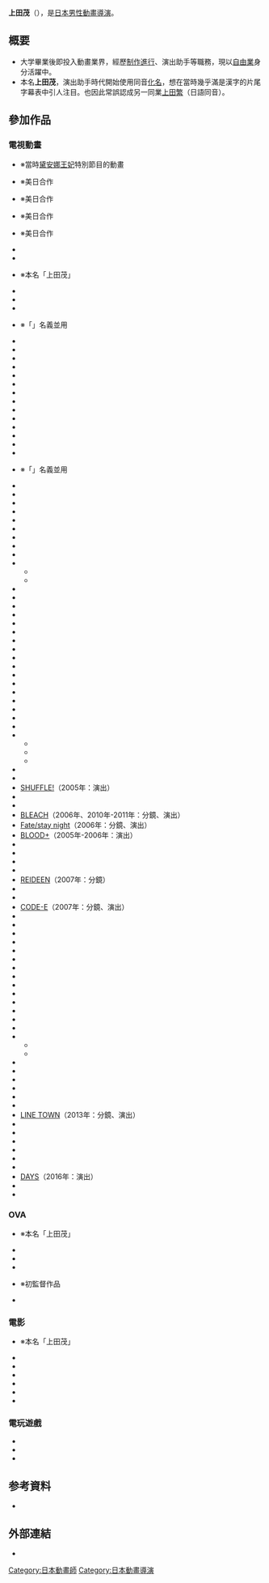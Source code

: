 {{Otheruses|subject=動畫演出家'''{{lang|ja|うえだしげる}}'''|上田繁|other=同業'''{{lang|ja|上田繁［うえだしげる］}}'''}}
{{noteTA|G1=Anime}}
{{Infobox ACG creator
|name=上田茂
|image_name=
|width=
|caption=
|job=動畫監督
|job2=
|romaji= Ueda Shigeru
|birthname=
|other_name={{lang|ja|上田しげる}}
|nickname=
|foreign_name={{lang|ja|上田 茂→うえだ しげる}}（日文同音）
|english_name=
|sex=男
|date of birth=
|place of birth=
|date of death=
|place of death=
|nationality={{JPN}}
|residence=
|height=
|weight=
|blood_type=
|spouse=
|relatives=
|doujin_circle = 
|subordinate=
|website=
|educate=
|past=
|work=
*《[[宇宙海盜大冒險|宇宙海盜大冒險]]》系列
*《[[神奇寶貝動畫版|神奇寶貝動畫版]]》系列
|award=
}}
'''上田茂'''（{{lang-ja|うえだ しげる}}{{bd}}），是[[日本|日本]][[男性|男性]][[動畫|動畫]][[導演|導演]]。

== 概要 ==
*大学畢業後即投入動畫業界，經歷[[製作|制作進行]]、演出助手等職務，現以[[自由業|自由業]]身分活躍中。
*本名'''上田茂'''，演出助手時代開始使用同音[[化名|化名]]'''{{lang|ja|うえだしげる}}'''，想在當時幾乎滿是漢字的片尾字幕表中引人注目。也因此常誤認成另一同業[[上田繁|上田繁]]（日語同音）。

== 參加作品 ==
=== 電視動畫 ===
* {{nihongo|[[奔向彩虹的另一方！少女黛安娜物語|奔向彩虹的另一方！少女黛安娜物語]]|虹のかなたへ！少女ダイアナ物語|1986年：制作進行}} ※當時[[黛安娜王妃|黛安娜王妃]]特別節目的動畫
* {{nihongo|[[霹靂貓|霹靂貓]]|ThunderCats|1986年：演出助手}} ※美日合作
* {{nihongo|[[銀鷹戰士|銀鷹戰士]]|SilverHawks|1986年：演出助手}} ※美日合作
* {{nihongo|[[太空恐龍|太空恐龍]]|Dinosaucers|1987年：演出助手}} ※美日合作
* {{nihongo|[[虎鯊神兵|虎鯊神兵]]|TigerSharks|1987年：演出助手}} ※美日合作
* {{nihongo|[[阿鶴公主|阿鶴公主]]|つる姫じゃ〜っ！|1990年：演出}}
* {{nihongo|[[動畫秘密花園|動畫秘密花園]]|アニメひみつの花園|1991年-1992年：[[分鏡|分鏡]]、演出}}
* {{nihongo|[[機甲桃太郎|新機甲桃太郎]]|PEACH COMMAND 新桃太郎伝説|1990年-1991年：演出}} ※本名「上田茂」
* {{nihongo|[[漫畫入門物語|漫畫入門物語]]|まんがはじめて物語|1991年：演出（動畫部分）}}
* {{nihongo|[[少年劍道王直角|少年劍道王直角]]|おれは直角|1991年：演出}}
* {{nihongo|[[小淘氣達美歐|小淘氣達美歐]]|丸出だめ夫|1992年：分鏡、演出}}
* {{nihongo|[[魔幻小守|魔幻小守]]|まぼろしまぼちゃん|1992年：分鏡、演出}} ※「{{lang|ja|上田しげる}}」名義並用
* {{nihongo|[[小魔女得意妹|小魔女得意妹]]|ヤダモン|1992年-1993年：分鏡、演出}}
* {{nihongo|[[秀逗泰山|秀逗泰山]]|ジャングルの王者ターちゃん♥|1993年-1994年：分鏡、演出}}
* {{nihongo|[[幽☆遊☆白書|幽☆遊☆白書]]|幽☆遊☆白書|1992年-1995年：演出}}
* {{nihongo|[[貓狗寵物街|貓狗寵物街]]|3丁目のタマ うちのタマ知りませんか？|1994年（第2季）：分鏡、演出}}
* {{nihongo|[[丹丹_(繪本)|丹丹的生活日記]]|ノンタンといっしょ|1992年：分鏡}}
* {{nihongo|[[精靈採訪隊|精靈採訪隊]]|カリメロ|1992年-1993年（第2季）：担当演出}}
* {{nihongo|[[DNA²|DNA²]]|D・N・A² 〜何処かで失くしたあいつのアイツ〜|1994年：演出}}
* {{nihongo|[[小紅豆|小紅豆]]|あずきちゃん|1995年：演出}}
* {{nihongo|[[忍空|忍空]]|NINKU -忍空-|1995年-1996年：演出}}
* {{nihongo|[[遊熊好閒|遊熊好閒]]|クマのプー太郎|1995年-1996年：分鏡、演出}}
* {{nihongo|[[聖誕傳奇|聖誕傳奇]]|少年サンタの大冒険！|1996年：分鏡、演出}}
* {{nihongo|[[科學情人|科學情人]]|みすて♥ないでデイジー|1997年：分鏡、演出}}
* {{nihongo|[[橫行太保|神行太保]]|HARELUYA II BØY||1997年：分鏡、演出}}
* {{nihongo|[[靈異獵人|靈異獵人]]|HAUNTEDじゃんくしょん|1997年：分鏡、演出}}
* {{nihongo|[[宇宙小毛球|宇宙小毛球]]|モジャ公|1995年-1997年：分鏡、演出}} ※「{{lang|ja|上田しげる}}」名義並用
* {{nihongo|[[逮捕令_(動漫)|逮捕令 第1季]]|逮捕しちゃうぞ 1st SEASON|1996年-1997年：演出}}
* {{nihongo|[[浪客劍心|浪客劍心]]|るろうに剣心 -明治剣客浪漫譚-|1996年-1998年：演出}}
* {{nihongo|[[熱鬥小馬|熱鬥小馬]]|みどりのマキバオー|1996年-1997年：分鏡}} 
* {{nihongo|[[CLAMP学園偵探團|CLAMP学園偵探團]]|CLAMP学園探偵団|1997年：分鏡}}
* {{nihongo|[[熱沙霸王健馱邏|熱沙霸王健馱邏]]|熱沙の覇王ガンダーラ|1998年：演出}}
* {{nihongo|[[反斗小王子|反斗小王子]]|おじゃる丸|第1期：1998年：演出}}
* {{nihongo|[[万能文化猫娘|万能文化猫娘]]|万能文化猫娘|1998年：演出}}
* {{nihongo|[[南海奇皇|南海奇皇]]|南海奇皇|1998年（第1季）：分鏡、演出}}
* {{nihongo|[[玲音|玲音]]|serial experiments lain|1998年：演出}}
* {{nihongo|[[宇宙海盜大冒險|宇宙海盜大冒險]]系列|宇宙海賊ミトの大冒険シリーズ|1999年：分鏡、演出}}
**{{nihongo|宇宙海盜大冒險|宇宙海賊ミトの大冒険}}
**{{nihongo|宇宙海盜大冒險 2人的女王|宇宙海賊ミトの大冒険 2人の女王様}}
* {{nihongo|[[微星小超人|微星小超人]]|小さな巨人 ミクロマン||1999年：分鏡、演出}}
* {{nihongo|[[地球防衛企業|地球防衛企業]]|地球防衛企業ダイ・ガード|1999年：分鏡、演出}}
* {{nihongo|[[網路安琪兒|網路安琪兒]]|コレクター・ユイ|1999年（第1季）：分鏡、演出／2000年（第2季）：演出}}
* {{nihongo|[[銀河冒險戰記|銀河冒險戰記]]|ヴァンドレッド|2000年：分鏡、演出}}
* {{nihongo|[[純情房東俏房客|純情房東俏房客]]|ラブひな|2000年：分鏡、演出}}
* {{nihongo|[[袖珍女侍小梅|袖珍女侍小梅]]|HAND MAID メイ|2000年：分鏡、演出}}
* {{nihongo|[[永恆傳說|永恆傳說]]|テイルズ オブ エターニア THE ANIMATION|2001年：'''監督'''}}
* {{nihongo|[[通靈王|通靈王]]|シャーマンキング|2001年-2002年：分鏡、演出、ED2分鏡、演出}}
* {{nihongo|[[辣妹當家|辣妹當家]]|超GALS！寿蘭|2001年-2002年：分鏡、演出}}
* {{nihongo|[[變種危機|變種危機]]|i-wish you were here-|2001年：分鏡、演出}}
* {{nihongo|[[小小雪精靈|小小雪精靈]]|ちっちゃな雪使いシュガー|2001年-2002年：分鏡}}
* {{nihongo|[[圓盤皇女|圓盤皇女]]|円盤皇女ワるきゅーレ|2002年：'''監督'''、分鏡、演出}}
* {{nihongo|[[十二国記|十二国記]]|十二国記|2002年-2003年：分鏡、演出}}
* {{nihongo|[[宇宙學園|宇宙學園]]|宇宙のステルヴィア|2003年：分鏡、演出}}
* {{nihongo|[[天使怪盜|天使怪盜]]|D・N・ANGEL|2003年：演出}}
* {{nihongo|[[鋼之鍊金術師_(動畫)|鋼之鍊金術師]]|鋼の錬金術師|2003年-2004年：分鏡、演出}}
* {{nihongo|[[光與水的女神|光與水的女神]]|光と水のダフネ|2004年：演出}}
* {{nihongo|[[洛克人系列#洛克人EXE動畫|洛克人EXE]]系列|ロックマンエグゼシリーズ|2003年-2006年：演出}}
** {{nihongo|洛克人EXE AXESS|ロックマンエグゼAXESS}}
** {{nihongo|洛克人EXE BEAST|ロックマンエグゼBEAST}}
** {{nihongo|洛克人EXE BEAST+|ロックマンエクゼBEAST+}}
* {{nihongo|[[蒼穹之戰神|蒼穹之戰神]]|蒼穹のファフナー|2004年：分鏡、演出}}
* {{nihongo|[[武器種族傳說|武器種族傳說]]|エレメンタル ジェレイド|2005年：'''監督'''、分鏡、演出}}
* [[SHUFFLE!|SHUFFLE!]]（2005年：演出）
* {{nihongo|[[銀牙|銀牙傳說]]|銀牙伝説WEED|2005年-2006年：分鏡、演出}}
* {{nihongo|[[備長炭_(漫畫)|備長炭]]|びんちょうタン|2006年：演出}}
* [[BLEACH_(動畫)|BLEACH]]（2006年、2010年-2011年：分鏡、演出）
* [[Fate/stay_night|Fate/stay night]]（2006年：分鏡、演出）
* [[BLOOD+|BLOOD+]]（2005年-2006年：演出）
* {{nihongo|[[暮蟬悲鳴時_(動畫)|暮蟬悲鳴時]]|ひぐらしのなく頃に|2006年：演出}}
* {{nihongo|[[SIMOUN|SIMOUN]]|シムーン|2006年：演出}}
* {{nihongo|[[武装鍊金|武装鍊金]]|武装錬金|2006年-2007年：分鏡、演出}}
* {{nihongo|[[少年陰陽師|少年陰陽師]]|少年陰陽師|2006年-2007年：演出}}
* [[REIDEEN|REIDEEN]]（2007年：分鏡）
* {{nihongo|[[鬼面騎士|鬼面騎士]]|THE SKULLMAN|2007年：演出}}
* {{nihongo|[[大江戶火箭|大江戶火箭]]|大江戸ロケット|2007年：演出}}
* [[CODE-E|CODE-E]]（2007年：分鏡、演出）
* {{nihongo|[[棋靈少女|棋靈少女]]|しおんの王|2007年：分鏡}}
* {{nihongo|[[機動戰士GUNDAM_00|機動戰士GUNDAM 00]]|機動戦士ガンダム00|2007年-2008年：分鏡、演出}}
* {{nihongo|[[記憶女神的女兒們|記憶女神的女兒們]]|Mnemosyne-ムネモシュネの娘たち-|2008年：'''監督'''}}
* {{nihongo|[[出包王女|出包王女]]|To LOVEる -とらぶる-|2008年：演出}}
* {{nihongo|[[地獄少女|地獄少女 三鼎]]|地獄少女 三鼎|2008年：演出}}
* {{nihongo|[[夢象成真|夢象成真]]|夢をかなえるゾウ|2009年：演出}}
* {{nihongo|[[真魔神_衝擊！Z篇|真魔神 衝擊！Z篇]]|真マジンガー 衝撃！Z編|2009年：第8話分鏡}}
* {{nihongo|[[潘朵拉之心|潘朵拉之心]]|PandoraHearts|2009年：分鏡、演出}}
* {{nihongo|[[元氣媽媽|元氣媽媽]]|毎日かあさん|2009年：分鏡}}
* {{nihongo|[[學生会的一存|學生会的一存]]|生徒会の一存|2009年：分鏡、演出}}
* {{nihongo|[[神奇寶貝鑽石&珍珠|神奇寶貝鑽石&珍珠]]|ポケットモンスター ダイヤモンド&パール|2009年：分鏡、演出}}
* {{nihongo|[[大小姐×執事！|大小姐×執事！]]|れでぃ×ばと！|2010年：分鏡}}
* {{nihongo|[[妖怪少爺|妖怪少爺]]|ぬらりひょんの孫|2010年：演出}}
* {{nihongo|[[MM一族|MM一族]]|えむえむっ！|2010年：分鏡、演出}}
* {{nihongo|[[神奇寶貝BestWishes|神奇寶貝BestWishes]]系列|ポケットモンスター ベストウイッシュシリーズ|2010年-：分鏡、演出}}
** {{nihongo|神奇寶貝BestWishes|ポケットモンスター ベストウイッシュ}}
** {{nihongo|神奇寶貝BestWishes 第2季|ポケットモンスター ベストウイッシュ シーズン2}}
* {{nihongo|[[出包王女|出包王女 第2季]]|もっとTo LOVEる -とらぶる-|2010年：分鏡、演出}}
* {{nihongo|[[Dragon_Crisis!|Dragon Crisis!]]|ドラゴンクライシス！|2011年：演出}}
* {{nihongo|[[機動戰士GUNDAM_AGE|機動戰士GUNDAM AGE]]|機動戦士ガンダムAGE|2011年-2012年：分鏡、演出}}
* {{nihongo|[[輪迴的拉格朗日|輪迴的拉格朗日 第2季]]|輪廻のラグランジェ season2|2012年：ED演出}}
* {{nihongo|[[Little_Busters!|Little Busters!]]|リトルバスターズ！|2012年：分鏡、演出}}
* {{nihongo|[[Beast_Saga|Beast Saga]]|ビーストサーガ|2013年：分鏡}}
* [[LINE_TOWN|LINE TOWN]]（2013年：分鏡、演出）
* {{nihongo|[[宇宙戰艦大和號2199|宇宙戰艦大和號2199]]|宇宙戦艦ヤマト2199|2013年：演出}}
* {{nihongo|[[革命機Valvrave|革命機Valvrave]]|革命機ヴァルヴレイヴ|2013年：演出}}
* {{nihongo|[[神奇寶貝XY|神奇寶貝XY]]|ポケットモンスターXY|2013-2016年：演出}}
* {{nihongo|[[Oreca_Battle|Oreca Battle]]|オレカバトル|2014-2015年：分鏡、演出／OP演出}}
* {{nihongo|[[白銀的意志_ARGEVOLLEN|白銀的意志 ARGEVOLLEN]]|白銀の意思 アルジェヴォルン|2014年：演出}}
* {{nihongo|[[GUNDAM創戰者|GUNDAM創戰者]]|ガンダムビルドファイターズトライ|2014-2015年：演出}}
* [[DAYS_(漫畫)|DAYS]]（2016年：演出）
* {{nihongo|[[傀儡馬戲團|傀儡馬戲團]]|からくりサーカス|2018年-2019年：演出}}
* {{nihongo|[[小書痴的下剋上|小書痴的下剋上]]|本好きの下剋上|2019年-：演出}}

=== OVA ===
* {{nihongo|[[超時空羅馬風_沙美|超時空羅馬風 沙美]]|超時空ロマネスク サミー|1986年：制作進行}} ※本名「上田茂」
* {{nihongo|[[創龍傳|創龍傳]]|創竜伝|1991年-1993年：第1卷演出}}
* {{nihongo|[[鐵腕女警|鐵腕女警]]|鉄腕バーディー|1996年-1997年：演出助手}}
* {{nihongo|[[非常偶像Key|非常偶像Key]]|KEY THE METAL IDOL|1997年：分鏡、演出}}
* {{nihongo|[[新·男樹|新·男樹]]|新・男樹|1998年：'''監督'''、分鏡}} ※初監督作品
* {{nihongo|[[出包王女|出包王女 OVA]]|To LOVEる -とらぶる- OVA|2009年：演出}}

=== 電影 ===
* {{nihongo|[[RUNNING_BOY_星際戰士的祕密|RUNNING BOY 星際戰士的祕密]]|RUNNING BOY スターソルジャーの秘密|1986年：制作進行}} ※本名「上田茂」
* {{nihongo|[[GARAGA_(動畫電影)|GARAGA]]|ギャラガ HYPER-PSYCHIC-GEO GARAGA|1989年：演出助手}}
* {{nihongo|[[幽☆遊☆白書|幽☆遊☆白書]]|幽☆遊☆白書|1993年：演出}}
* {{nihongo|[[微星小超人|微星小超人 劇場版]]|小さな巨人 ミクロマン 大激戦！ミクロマンVS最強戦士ゴルゴン|1999年：演出}}
* {{nihongo|[[神奇寶貝劇場版：裂空的訪問者_代歐奇希斯|神奇寶貝劇場版：裂空的訪問者 代歐奇希斯]]|劇場版ポケットモンスター アドバンスジェネレーション 裂空の訪問者 デオキシス|2004年：演出}}
* {{nihongo|[[BLEACH_(動畫)|劇場版BLEACH Fade to Black 呼喚你的名字]]|劇場版BLEACH Fade to Black 君の名を呼ぶ|2008年：分鏡、演出}}
* {{nihongo|[[神奇寶貝劇場版|神奇寶貝劇場版：比克提尼與黑英雄 捷克羅姆／白英雄 雷希拉姆]]|劇場版ポケットモンスター ベストウイッシュ ビクティニと黒き英雄 ゼクロム／白き英雄 レシラム|2011年：演出}}

=== 電玩遊戲 ===
* {{nihongo|[[洛克人X系列|異常者獵人X]]|イレギュラーハンターX|2005年：分鏡（影片部份）}}
* {{nihongo|[[SIMOUN|SIMOUN 異薔薇戰争]]|シムーン 異薔薇戦争〜封印のリ・マージョン〜|2007年：OP演出}}
* {{nihongo|[[Glory_of_Heracles|Glory of Heracles]]|ヘラクレスの栄光 魂の証明|2008年：分鏡、演出（影片部份）}}
<!--== 関連項目 ==
* [[うえだひでひと|うえだひでひと]]
* [[池端隆史|池端隆史]]
* [[ムトウユージ|ムトウユージ]]
* [[アニメ関係者一覧|アニメ関係者一覧]]-->

==参考資料==
<div class="references-small">
*{{Cite web |script-title=ja:はむ玉野郎 |date= |url=http://www5.ocn.ne.jp/~ncc1701/ |accessdate=2012-03-27 |archiveurl=https://web.archive.org/web/20050206235848/http://www5.ocn.ne.jp/~ncc1701/ |publisher={{lang|ja|うえだしげるのホームページ}} |archivedate=2005-02-06 |language=Ja |deadurl=yes }} <!--這段資料庫較穩定-->
</div>
<!-- http://www.sepia.dti.ne.jp/ncc1701/index -->

== 外部連結 ==
*{{twitter|nameco1701}}

{{DEFAULTSORT:Ueda Shigeru}}
[[Category:日本動畫師|Category:日本動畫師]]
[[Category:日本動畫導演|Category:日本動畫導演]]